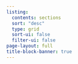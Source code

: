 ```yaml
---
listing:
  contents: sections
  sort: "desc"
  type: grid
  sort-ui: false
  filter-ui: false
page-layout: full
title-block-banner: true
---
```

